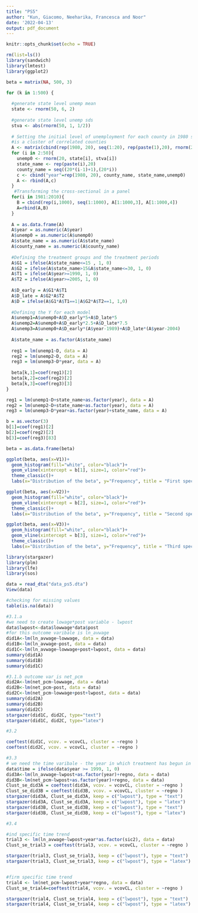 ```yaml
---
title: "PS5"
author: "Kun, Giacomo, Neeharika, Francesca and Noor"
date: '2022-04-13'
output: pdf_document
---
```


```r
knitr::opts_chunk$set(echo = TRUE)
```

```r
rm(list=ls())
library(sandwich)
library(lmtest)
library(ggplot2)
```

```r
beta = matrix(NA, 500, 3)

for (k in 1:500) {
  
  #generate state level unemp mean
  state <- rnorm(50, 6, 2)
  
  #generate state level unemp sds
  stva <- abs(rnorm(50, 1, 1/2))
  
  # Setting the initial level of unemployment for each county in 1980 such that every state
  #is a cluster of correlated counties
  A <- matrix(cbind(rep(1980, 20), seq(1:20), rep(paste(1),20), rnorm(20, state[1], stva[1])), 20, 4)
  for (i in 2:50){
    unemp0 <- rnorm(20, state[i], stva[i])
    state_name <- rep(paste(i),20)
    county_name = seq((20*(i-1)+1),(20*i))
    c <- cbind("year"=rep(1980, 20), county_name, state_name,unemp0)
    A <- rbind(A,c)
  }
   #Transforming the cross-sectional in a panel
  for(i in 1981:2010){
    B = cbind(rep(i,1000), seq(1:1000), A[1:1000,3], A[1:1000,4])
    A=rbind(A,B)
  }
  
  A = as.data.frame(A)
  A$year = as.numeric(A$year)
  A$unemp0 = as.numeric(A$unemp0)
  A$state_name = as.numeric(A$state_name)
  A$county_name = as.numeric(A$county_name)
  
  #Defining the treatment groups and the treatment periods
  A$G1 = ifelse(A$state_name<=15 , 1, 0)
  A$G2 = ifelse(A$state_name>15&A$state_name<=30, 1, 0)
  A$T1 = ifelse(A$year>=1990, 1, 0)
  A$T2 = ifelse(A$year>=2005, 1, 0)
  
  A$D_early = A$G1*A$T1
  A$D_late = A$G2*A$T2
  A$D = ifelse(A$G1*A$T1==1|A$G2*A$T2==1, 1,0)
  
  #Defining the Y for each model
  A$unemp1=A$unemp0+A$D_early*5+A$D_late*5
  A$unemp2=A$unemp0+A$D_early*2.5+A$D_late*7.5
  A$unemp3=A$unemp0+A$D_early*(A$year-1989)+A$D_late*(A$year-2004)
  
  A$state_name = as.factor(A$state_name)
  
  reg1 = lm(unemp1~D, data = A)
  reg2 = lm(unemp2~D, data = A)
  reg3 = lm(unemp3~D*year, data = A)
  
  beta[k,1]=coef(reg1)[2]
  beta[k,2]=coef(reg2)[2]
  beta[k,3]=coef(reg3)[3]
}

reg1 = lm(unemp1~D+state_name+as.factor(year), data = A)
reg2 = lm(unemp2~D+state_name+as.factor(year), data = A)
reg3 = lm(unemp3~D*year+as.factor(year)+state_name, data = A)

b = as.vector(3)
b[1]=coef(reg1)[2]
b[2]=coef(reg2)[2]
b[3]=coef(reg3)[83]

beta = as.data.frame(beta)
```

```r
ggplot(beta, aes(x=V1))+
  geom_histogram(fill="white", color="black")+
  geom_vline(xintercept = b[1], size=1, color="red")+
  theme_classic()+
  labs(x="Distribution of the beta", y="Frequency", title = "First specification")

ggplot(beta, aes(x=V2))+
  geom_histogram(fill="white", color="black")+
  geom_vline(xintercept = b[2], size=1, color="red")+
  theme_classic()+
  labs(x="Distribution of the beta", y="Frequency", title = "Second specification")

ggplot(beta, aes(x=V3))+
  geom_histogram(fill="white", color="black")+
  geom_vline(xintercept = b[3], size=1, color="red")+
  theme_classic()+
  labs(x="Distribution of the beta", y="Frequency", title = "Third specification")

```

```r

library(stargazer)
library(plm)
library(lfe)
library(sos)

data = read_dta("data_ps5.dta")
View(data)

#checking for missing values
table(is.na(data))

#3.1.a
#we need to create lowage*post variable - lwpost 
data$lwpost<-data$lowwage*data$post
#for this outcome varibale is ln_avwage
did1A<-lm(ln_avwage~lowwage, data = data)
did1B<-lm(ln_avwage~post, data = data)
did1C<-lm(ln_avwage~lowwage+post+lwpost, data = data)
summary(did1A)
summary(did1B)
summary(did1C)

#3.1.b outcome var is net_pcm
did2A<-lm(net_pcm~lowwage, data = data)
did2B<-lm(net_pcm~post, data = data)
did2C<-lm(net_pcm~lowwage+post+lwpost, data = data)
summary(did2A)
summary(did2B)
summary(did2C)
stargazer(did1C, did2C, type="text")
stargazer(did1C, did2C, type="latex")

#3.2

coeftest(did1C, vcov. = vcovCL, cluster = ~regno )
coeftest(did2C, vcov. = vcovCL, cluster = ~regno )

#3.3
# we need the time varibale - the year in which treatment has begun in our case 1999
data$time = ifelse(data$year >= 1999, 1, 0)
did3A<-lm(ln_avwage~lwpost+as.factor(year)+regno, data = data)
did3B<-lm(net_pcm~lwpost+as.factor(year)+regno, data = data)
Clust_se_did3A = coeftest(did3A, vcov. = vcovCL, cluster = ~regno )
Clust_se_did3B = coeftest(did3B, vcov. = vcovCL, cluster = ~regno )
stargazer(did3A, Clust_se_did3A, keep = c("lwpost"), type = "text")
stargazer(did3A, Clust_se_did3A, keep = c("lwpost"), type = "latex")
stargazer(did3B, Clust_se_did3B, keep = c("lwpost"), type = "text")
stargazer(did3B, Clust_se_did3B, keep = c("lwpost"), type = "latex")

#3.4

#ind specific time trend
trial3 <- lm(ln_avwage~lwpost+year*as.factor(sic2), data = data)
Clust_se_trial3 = coeftest(trial3, vcov. = vcovCL, cluster = ~regno )

stargazer(trial3, Clust_se_trial3, keep = c("lwpost"), type = "text")
stargazer(trial3, Clust_se_trial3, keep = c("lwpost"), type = "latex")


#firm specific time trend
trial4 <- lm(net_pcm~lwpost+year*regno, data = data)
Clust_se_trial4=coeftest(trial4, vcov. = vcovCL, cluster = ~regno )

stargazer(trial4, Clust_se_trial4, keep = c("lwpost"), type = "text")
stargazer(trial4, Clust_se_trial4, keep = c("lwpost"), type = "latex")


```


